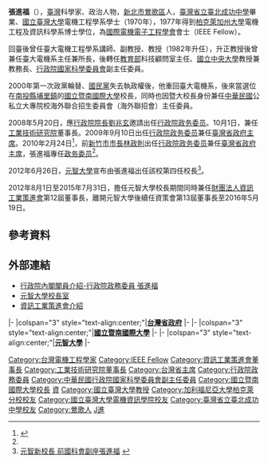 {{Infobox_officeholder
| name = 張進福
| image name = 20140612-12全國教務主管會議.jpg
| width = 200px
| caption = 攝於2014年
| period = 
| sex = 男
| Native place =
| party =
|nationality = {{ROC}}
| date of birth = {{birth date and age|1948|3|9}}
| place of birth ={{ROC|臺灣省}}[[臺北縣|臺北縣]][[鶯歌鎮|鶯歌鎮]]（今[[新北市|新北市]][[鶯歌區|鶯歌區]]）
| date of death = 
| place of death =
| spouse = 
| religion  = 
| educate = 
*臺灣省立臺北成功中學畢業
*國立臺灣大學電機工程學系學士（1970年）
*柏克萊加州大學電機工程及資訊科學系博士
*國際電機電子工程學會會士（IEEE Fellow）
| past = 
*國立臺灣大學電機工程學系講師、副教授、教授、系主任兼所長
*教育部科技顧問室主任
*國立中央大學教授兼教務長
*行政院國家科學委員會副主任委員
*行政院政務委員
*[[國立暨南國際大學|國立暨南國際大學]]第3、4屆校長
*元智大學校長
*財團法人資訊工業策進會董事長
*[[File:Taiwan_Province_Flag.svg|25px]]第21任[[臺灣省政府主席|臺灣省政府主席]]
}}
'''張進福'''（{{bd|1948年|3月9日|||Z張}}），[[臺灣|臺灣]]科學家、政治人物，[[新北市|新北市]][[鶯歌區|鶯歌區]]人，[[臺灣省立臺北成功中學|臺灣省立臺北成功中學]]畢業、[[國立臺灣大學|國立臺灣大學]]電機工程學系學士（1970年），1977年得到[[柏克萊加州大學|柏克萊加州大學]]電機工程及資訊科學系博士學位，為[[國際電機電子工程學會|國際電機電子工程學會]]會士（IEEE Fellow）。

回臺後曾任臺大電機工程學系講師、副教授、教授（1982年升任），升正教授後曾兼任臺大電機系主任兼所長，後轉任[[中華民國教育部|教育部]]科技顧問室主任、[[國立中央大學|國立中央大學]]教授兼教務長、[[行政院國家科學委員會|行政院國家科學委員會]]副主任委員。

2000年第一次政黨輪替、[[國民黨|國民黨]]失去執政權後，他重回臺大電機系，後來當選位在[[南投縣|南投縣]][[埔里鎮|埔里鎮]]的[[國立暨南國際大學|國立暨南國際大學]]校長，同時也因暨大校長身份兼任[[中華民國|中華民國]]公私立大專院校海外聯合招生委員會（海外聯招會）主任委員。

2008年5月20日，應[[行政院院長|行政院院長]][[劉兆玄|劉兆玄]]邀請出任[[行政院|行政院]][[政务委员_(中华民国)|政务委员]]。10月1日，兼任[[工業技術研究院|工業技術研究院]]董事長。2009年9月10日出任[[行政院|行政院]][[政务委员_(中华民国)|政务委员]]兼任[[臺灣省政府主席|臺灣省政府主席]]。2010年2月24日<ref name="#1">{{Cite web |url=http://www.president.gov.tw/Page/294/40799/%E4%BB%BB%E5%85%8D%E5%AE%98%E5%93%A1- |title=存档副本 |accessdate=2017-10-06 |archive-date=2017-10-01 |archive-url=https://web.archive.org/web/20171001041838/http://www.president.gov.tw/Page/294/40799/%E4%BB%BB%E5%85%8D%E5%AE%98%E5%93%A1- |dead-url=no }}</ref>，前[[新竹市市長|新竹市市長]][[林政則|林政則]]出任[[行政院|行政院]][[政务委员_(中华民国)|政务委员]]兼任[[臺灣省政府主席|臺灣省政府主席]]，張進福專任[[政务委员_(中华民国)|政务委员]]<ref name="#1"/>。

2012年6月26日，[[元智大學|元智大學]]宣布由張進福出任該校第四任校長<ref>[http://www.libertytimes.com.tw/2012/new/jun/27/today-life8.htm 元智新校長 前國科會副座張進福] {{webarchive|url=https://web.archive.org/web/20120627143056/http://libertytimes.com.tw/2012/new/jun/27/today-life8.htm |date=2012-06-27 }}</ref>。

2012年8月1日至2015年7月31日，擔任元智大學校長期間同時兼任[[財團法人資訊工業策進會|財團法人資訊工業策進會]]第12屆董事長，離開元智大學後續任資策會第13屆董事長至2016年5月19日。

==參考資料==
<references/>

==外部連結==
{{commons category|Chang Jin-fu}}
*[https://web.archive.org/web/20101204103426/http://www.ey.gov.tw/ct.asp?xItem=42798&ctNode=983&mp=1 行政院內閣閣員介紹-行政院政務委員 張進福]
*[http://www.yzu.edu.tw/aboutyzu/index.php/content/view/14/34/ 元智大學校長室] {{Wayback|url=http://www.yzu.edu.tw/aboutyzu/index.php/content/view/14/34/ |date=20130414111728 }}
*[http://www.iii.org.tw/about/1_2_1.asp 資訊工業策進會介紹] {{Wayback|url=http://www.iii.org.tw/about/1_2_1.asp |date=20101104200021 }}

{{start box}}
{{s-gov|roc}}
|-
|colspan="3" style="text-align:center;"|'''<!-- 注釋出：[[file:Seal_of_Taiwan_Province.gif|20px]] -->[[台灣省政府|台灣省政府]]'''
|-
{{s-before|[[蔡勳雄|蔡勳雄]]}}
{{s-title|[[台灣省主席|台灣省主席]] <br><small>第二十一任，政務委員兼任<br>2009年9月10日－2010年2月24日}}
{{s-after|[[林政則|林政則]]}}
{{s-edu}}
|-
|colspan="3" style="text-align:center;"|'''<!-- 注釋出：[[File:Embelm_of_National_Chi_Nan_University.svg|20px]] -->[[國立暨南國際大學|國立暨南國際大學]]'''
|-
{{s-before|[[徐泓（台灣）|徐　泓]]（代理）<br /><small>正任：'''[[李家同|李家同]]'''</small>}}  
{{s-title|[[國立暨南國際大學|國立暨南國際大學]]校長<br><small>第三任<br>2000年12月7日－2008年5月20日}}
{{s-after|[[蘇玉龍|蘇玉龍]]（代理）<br /><small>正任：'''[[許和鈞|許和鈞]]'''</small>}}  
|-
|colspan="3" style="text-align:center;"|'''[[元智大學|元智大學]]'''
|-
{{s-before|[[彭宗平|彭宗平]]}}
{{s-title|[[元智大學|元智大學]]校長<br><small>第四任<br>2012年8月1日－2015年8月1日}}
{{s-after|[[吳志揚_(數學家)|吳志揚]]}}
{{end box}}
{{臺灣省主席}}
{{臺灣統治者}}

{{DEFAULTSORT:Zhang張}}
[[Category:台灣電機工程學家|Category:台灣電機工程學家]]
[[Category:IEEE_Fellow|Category:IEEE Fellow]]
[[Category:資訊工業策進會董事長|Category:資訊工業策進會董事長]]
[[Category:工業技術研究院董事長|Category:工業技術研究院董事長]]
[[Category:台灣省主席|Category:台灣省主席]]
[[Category:行政院政務委員|Category:行政院政務委員]]
[[Category:中華民國行政院國家科學委員會副主任委員|Category:中華民國行政院國家科學委員會副主任委員]]
[[Category:國立暨南國際大學校長|Category:國立暨南國際大學校長]]
[[Category:國立中央大學教授|資]]
[[Category:國立臺灣大學教授|Category:國立臺灣大學教授]]
[[Category:加利福尼亞大學柏克萊分校校友|Category:加利福尼亞大學柏克萊分校校友]]
[[Category:國立臺灣大學電機資訊學院校友|Category:國立臺灣大學電機資訊學院校友]]
[[Category:臺灣省立臺北成功中學校友|Category:臺灣省立臺北成功中學校友]]
[[Category:鶯歌人|Category:鶯歌人]]
[[Category:张姓|J進]]